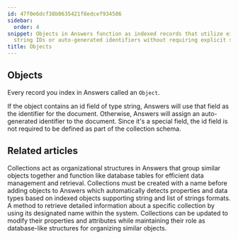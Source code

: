 ```yaml
---
id: 47f0e6dcf38b0635421f8edcef934586
sidebar:
  order: 4
snippet: Objects in Answers function as indexed records that utilize either custom
  string IDs or auto-generated identifiers without requiring explicit schema definition.
title: Objects
---
```


## Objects

Every record you index in Answers called an `Object`.

If the object contains an id field of type string, Answers will use that field as the identifier for the document. Otherwise, Answers will assign an auto-generated identifier to the document. Since it's a special field, the id field is not required to be defined as part of the collection schema.



<PageTree />


## Related articles
<CardGrid>
<LinkTitleCard header="<b>Answers > Collections</b>" href="/products/answers/collections/" > Collections act as organizational structures in Answers that group similar objects together and function like database tables for efficient data management and retrieval. </LinkTitleCard>
<LinkTitleCard header="<b>Collections > Create a collection</b>" href="/products/answers/collections/create-collection/" > Collections must be created with a name before adding objects to Answers which automatically detects properties and data types based on indexed objects supporting string and list of strings formats. </LinkTitleCard>
<LinkTitleCard header="<b>Collections > Get a collection</b>" href="/products/answers/collections/get-collection/" > A method to retrieve detailed information about a specific collection by using its designated name within the system. </LinkTitleCard>
<LinkTitleCard header="<b>Collections > Update a collection</b>" href="/products/answers/collections/update-collection/" > Collections can be updated to modify their properties and attributes while maintaining their role as database-like structures for organizing similar objects. </LinkTitleCard>
</CardGrid>